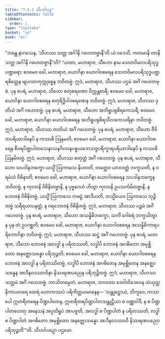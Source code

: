 ```yaml
---
title: "7.5.1 သီဟင်္ဂပဉှ"
tableOfContents: false
sidebar:
  order: 1
type: "tipitaka"
basket: "su"
book: "mi"
---
```



<DynamicBreadcrumb />

<Division number="265" book="mi" e="ch" v="28">

<Paragraph number="1887" book="mi">
“ဘန္တေ နာဂသေန, ‘သီဟဿ သတ္တ အင်္ဂါနိ ဂဟေတဗ္ဗာနီ’တိ ယံ ဝဒေသိ, ကတမာနိ တာနိ သတ္တ အင်္ဂါနိ ဂဟေတဗ္ဗာနီ”တိ? “ယထာ, မဟာရာဇ, သီဟော နာမ သေတဝိမလပရိသုဒ္ဓပဏ္ဍရော; ဧဝမေဝ ခေါ, မဟာရာဇ, ယောဂိနာ ယောဂါဝစရေန သေတဝိမလပရိသုဒ္ဓပဏ္ဍရစိတ္တေန ဗျပဂတကုက္ကုစ္စေန ဘဝိတဗ္ဗံ. ဣဒံ, မဟာရာဇ, သီဟဿ ပဌမံ အင်္ဂံ ဂဟေတဗ္ဗံ.
</Paragraph>

<Paragraph number="1888" book="mi">
ပုန စပရံ, မဟာရာဇ, သီဟော စတုစရဏော ဝိက္ကန္တစာရီ; ဧဝမေဝ ခေါ, မဟာရာဇ, ယောဂိနာ ယောဂါဝစရေန စတုရိဒ္ဓိပါဒစရဏေန ဘဝိတဗ္ဗံ. ဣဒံ, မဟာရာဇ, သီဟဿ ဒုတိယံ အင်္ဂံ ဂဟေတဗ္ဗံ.
</Paragraph>

<Paragraph number="1889" book="mi">
ပုန စပရံ, မဟာရာဇ, သီဟော အဘိရူပရုစိရကေသရီ; ဧဝမေဝ ခေါ, မဟာရာဇ, ယောဂိနာ ယောဂါဝစရေန အဘိရူပရုစိရသီလကေသရိနာ ဘဝိတဗ္ဗံ. ဣဒံ, မဟာရာဇ, သီဟဿ တတိယံ အင်္ဂံ ဂဟေတဗ္ဗံ.
</Paragraph>

<Paragraph number="1890" book="mi">
ပုန စပရံ, မဟာရာဇ, သီဟော ဇီဝိတပရိယာဒါနေပိ န ကဿစိ ဩနမတိ; ဧဝမေဝ ခေါ, မဟာရာဇ, ယောဂိနာ ယောဂါဝစရေန စီဝရပိဏ္ဍပါတသေနာသနဂိလာနပစ္စယဘေသဇ္ဇပရိက္ခာရပရိယာဒါနေပိ န ကဿစိ ဩနမိတဗ္ဗံ. ဣဒံ, မဟာရာဇ, သီဟဿ စတုတ္ထံ အင်္ဂံ ဂဟေတဗ္ဗံ.
</Paragraph>

<Paragraph number="1891" book="mi">
ပုန စပရံ, မဟာရာဇ, သီဟော သပဒါနဘက္ခော ယသ္မိံ ဩကာသေ နိပတတိ, တတ္ထေဝ ယာဝဒတ္ထံ ဘက္ခယတိ, န ဝရမံသံ ဝိစိနာတိ; ဧဝမေဝ ခေါ, မဟာရာဇ, ယောဂိနာ ယောဂါဝစရေန သပဒါနဘက္ခေန ဘဝိတဗ္ဗံ, န ကုလာနိ ဝိစိနိတဗ္ဗာနိ, န ပုဗ္ဗဂေဟံ ဟိတွာ ကုလာနိ ဥပသင်္ကမိတဗ္ဗာနိ, န ဘောဇနံ ဝိစိနိတဗ္ဗံ, ယသ္မိံ ဩကာသေ ကဗဠံ အာဒီယတိ, တသ္မိံယေဝ ဩကာသေ ဘုဉ္ဇိတဗ္ဗံ သရီရယာပနတ္ထံ, န ဝရဘောဇနံ ဝိစိနိတဗ္ဗံ. ဣဒံ, မဟာရာဇ, သီဟဿ ပဉ္စမံ အင်္ဂံ ဂဟေတဗ္ဗံ.
</Paragraph>

<Paragraph number="1892" book="mi">
ပုန စပရံ, မဟာရာဇ, သီဟော အသန္နိဓိဘက္ခော, သကိံ ဂေါစရံ ဘက္ခယိတွာ န ပုန တံ ဥပဂစ္ဆတိ; ဧဝမေဝ ခေါ, မဟာရာဇ, ယောဂိနာ ယောဂါဝစရေန အသန္နိဓိကာရပရိဘောဂိနာ ဘဝိတဗ္ဗံ. ဣဒံ, မဟာရာဇ, သီဟဿ ဆဋ္ဌံ အင်္ဂံ ဂဟေတဗ္ဗံ.
</Paragraph>

<Paragraph number="1893" book="mi">
ပုန စပရံ, မဟာရာဇ, သီဟော ဘောဇနံ အလဒ္ဓါ န ပရိတဿတိ, လဒ္ဓါပိ ဘောဇနံ အဂဓိတော အမုစ္ဆိတော အနဇ္ဈောသန္နော ပရိဘုဉ္ဇတိ; ဧဝမေဝ ခေါ, မဟာရာဇ, ယောဂိနာ ယောဂါဝစရေန ဘောဇနံ အလဒ္ဓါ န ပရိတဿိတဗ္ဗံ, လဒ္ဓါပိ ဘောဇနံ အဂဓိတေန အမုစ္ဆိတေန အနဇ္ဈောသန္နေန အာဒီနဝဒဿာဝိနာ နိဿရဏပညေန ပရိဘုဉ္ဇိတဗ္ဗံ. ဣဒံ, မဟာရာဇ, သီဟဿ သတ္တမံ အင်္ဂံ ဂဟေတဗ္ဗံ. ဘာသိတမ္ပေတံ, မဟာရာဇ, ဘဂဝတာ ဒေဝါတိဒေဝေန သံယုတ္တနိကာယဝရေ ထေရံ မဟာကဿပံ ပရိကိတ္တယမာနေန—
</Paragraph>

<Paragraph number="1894" book="mi">
‘သန္တုဋ္ဌောယံ, ဘိက္ခဝေ, ကဿပေါ ဣတရီတရေန ပိဏ္ဍပါတေန, ဣတရီတရပိဏ္ဍပါတသန္တုဋ္ဌိယာ စ ဝဏ္ဏဝါဒီ, န စ ပိဏ္ဍပါတဟေတု အနေသနံ အပ္ပတိရူပံ အာပဇ္ဇတိ, အလဒ္ဓါ စ ပိဏ္ဍပါတံ န ပရိတဿတိ, လဒ္ဓါ စ ပိဏ္ဍပါတံ အဂဓိတော အမုစ္ဆိတော အနဇ္ဈောသန္နော အာဒီနဝဒဿာဝီ နိဿရဏပညော ပရိဘုဉ္ဇတီ’”တိ.

</Paragraph>
</Division>

<Paragraph number="1895" type="center" book="mi">
သီဟင်္ဂပဉှော ပဌမော.
</Paragraph>